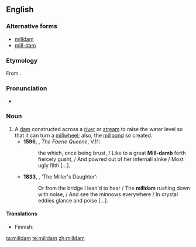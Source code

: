 ==English==
{{wikipedia}}
===Alternative forms===
*[[milldam]]
*[[mill-dam]]

===Etymology===
From {{compound|mill|dam}}.

===Pronunciation===
*{{a|UK}} {{IPA|/ˈmɪldam/}}

===Noun===
{{en-noun}}

# A [[dam]] constructed across a [[river]] or [[stream]] to raise the water level so that it can turn a [[millwheel]]; also, the [[millpond]] so created.
#*'''1596''', {{w|Edmund Spenser}}, ''The Faerie Queene'', V.11:
#*:the which, once being brust, / Like to a great '''Mill-damb''' forth fiercely gusht, / And powred out of her infernall sinke / Most ugly filth […].
#*'''1833''', {{w|Alfred, Lord Tennyson}}, ‘The Miller's Daughter’:
#*:Or from the bridge I lean'd to hear / The '''milldam''' rushing down with noise, / And see the minnows everywhere / In crystal eddies glance and poise […].

====Translations====
{{trans-top|dam constructed in order to create a millpond}}
* Finnish: {{t|fi|myllypato}}
{{trans-mid}}
{{trans-bottom}}

[[ta:milldam]]
[[te:milldam]]
[[zh:milldam]]